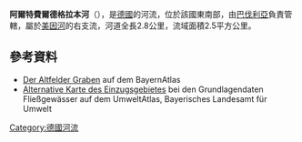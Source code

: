 {{Coord|49.821690|N|9.578741|E|display=title}}

'''阿爾特費爾德格拉本河'''（{{lang-de|Altfelder Graben}}），是[[德國|德國]]的河流，位於該國東南部，由[[巴伐利亞|巴伐利亞]]負責管轄，屬於[[美因河|美因河]]的右支流，河道全長2.8公里，流域面積2.5平方公里。

==參考資料==
* [http://geoportal.bayern.de/bayernatlas/default?lon=4325086.0&lat=5523669.5&zoom=10&base=951 Der Altfelder Graben] auf dem BayernAtlas
* [http://www.umweltatlas.bayern.de/mapapps/resources/apps/lfu_fgn_ftz/index.html?lang=de&layers=service_fgn_vt6,service_fgn_vt7&extent=4322310,4325878,5523102,5525288,31468 Alternative Karte des Einzugsgebietes] bei den Grundlagendaten Fließgewässer auf dem UmweltAtlas, Bayerisches Landesamt für Umwelt

{{Germany-geo-stub}}
[[Category:德國河流|Category:德國河流]]